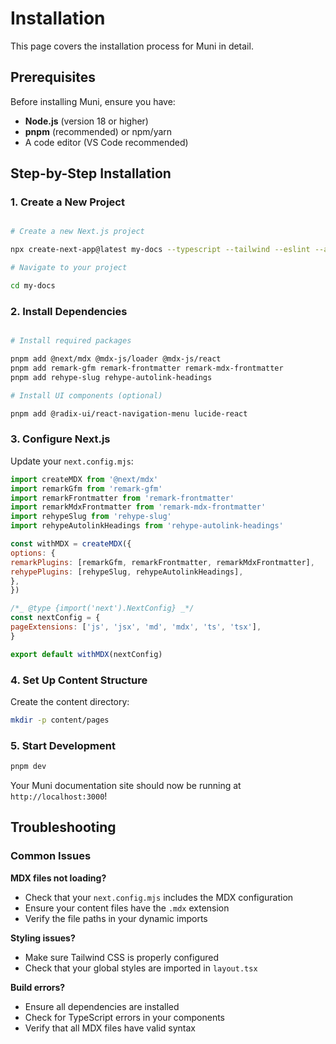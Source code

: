 # Installation

This page covers the installation process for Muni in detail.

## Prerequisites

Before installing Muni, ensure you have:

- **Node.js** (version 18 or higher)
- **pnpm** (recommended) or npm/yarn
- A code editor (VS Code recommended)

## Step-by-Step Installation

### 1. Create a New Project

```bash

# Create a new Next.js project

npx create-next-app@latest my-docs --typescript --tailwind --eslint --app

# Navigate to your project

cd my-docs
```

### 2. Install Dependencies

```bash

# Install required packages

pnpm add @next/mdx @mdx-js/loader @mdx-js/react
pnpm add remark-gfm remark-frontmatter remark-mdx-frontmatter
pnpm add rehype-slug rehype-autolink-headings

# Install UI components (optional)

pnpm add @radix-ui/react-navigation-menu lucide-react
```

### 3. Configure Next.js

Update your `next.config.mjs`:

```javascript
import createMDX from '@next/mdx'
import remarkGfm from 'remark-gfm'
import remarkFrontmatter from 'remark-frontmatter'
import remarkMdxFrontmatter from 'remark-mdx-frontmatter'
import rehypeSlug from 'rehype-slug'
import rehypeAutolinkHeadings from 'rehype-autolink-headings'

const withMDX = createMDX({
options: {
remarkPlugins: [remarkGfm, remarkFrontmatter, remarkMdxFrontmatter],
rehypePlugins: [rehypeSlug, rehypeAutolinkHeadings],
},
})

/*_ @type {import('next').NextConfig} _*/
const nextConfig = {
pageExtensions: ['js', 'jsx', 'md', 'mdx', 'ts', 'tsx'],
}

export default withMDX(nextConfig)
```

### 4. Set Up Content Structure

Create the content directory:

```bash
mkdir -p content/pages
```

### 5. Start Development

```bash
pnpm dev
```

Your Muni documentation site should now be running at `http://localhost:3000`!

## Troubleshooting

### Common Issues

**MDX files not loading?**

- Check that your `next.config.mjs` includes the MDX configuration
- Ensure your content files have the `.mdx` extension
- Verify the file paths in your dynamic imports

**Styling issues?**

- Make sure Tailwind CSS is properly configured
- Check that your global styles are imported in `layout.tsx`

**Build errors?**

- Ensure all dependencies are installed
- Check for TypeScript errors in your components
- Verify that all MDX files have valid syntax
  ```